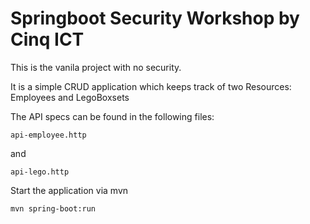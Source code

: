 # Springboot Security Workshop by Cinq ICT

This is the vanila project with no security.

It is a simple CRUD application which keeps track of two Resources: Employees and LegoBoxsets

The API specs can be found in the following files:

```
api-employee.http
```

and

```
api-lego.http
```

Start the application via mvn
```
mvn spring-boot:run
```
